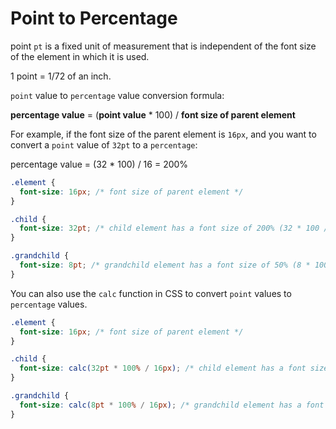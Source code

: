 # Point to Percentage

point `pt` is a fixed unit of measurement that is independent of the font size of the element in which it is used.

1 point = 1/72 of an inch.

`point` value to `percentage` value conversion formula:

**percentage value** = (**point value** * 100) / **font size of parent element**

For example, if the font size of the parent element is `16px`, and you want to convert a `point` value of `32pt` to a `percentage`:

percentage value = (32 * 100) / 16 = 200%


```css {{ title: 'CSS Style Sheet' }}
.element {
  font-size: 16px; /* font size of parent element */
}

.child {
  font-size: 32pt; /* child element has a font size of 200% (32 * 100 / 16) */
}

.grandchild {
  font-size: 8pt; /* grandchild element has a font size of 50% (8 * 100 / 16) */
}

```

You can also use the `calc` function in CSS to convert `point` values to `percentage` values. 

```css {{ title: 'CSS Style Sheet with calc function' }}
.element {
  font-size: 16px; /* font size of parent element */
}

.child {
  font-size: calc(32pt * 100% / 16px); /* child element has a font size of 200% (32 * 100 / 16) */
}

.grandchild {
  font-size: calc(8pt * 100% / 16px); /* grandchild element has a font size of 50% (8 * 100 / 16) */
}

```




